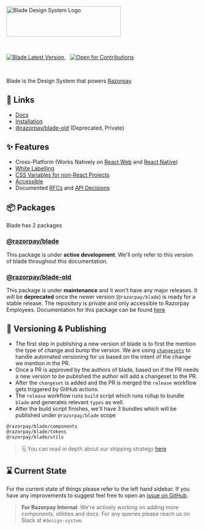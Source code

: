
<Meta title="Guides/Intro" />

<p style={{ textAlign: 'center' }}>
  <img
    height="80px"
    width="300px"
    alt="Blade Design System Logo"
    src="https://raw.githubusercontent.com/razorpay/blade/00a200a8f53c1abff99d81a73fbdcbd12a6d0dca/branding/blade-original.min.svg"
  />
</p>
<br />
<p style={{ textAlign: 'center' }}>
  <a href="https://npmjs.org/package/@razorpay/blade">
    <img
      alt="Blade Latest Version"
      src="https://img.shields.io/github/package-json/v/razorpay/blade?style=for-the-badge&labelColor=322&logo=npm&label=@razorpay/Blade&color=darkred&filename=packages%2Fblade%2Fpackage.json"
    />
  </a>
  &nbsp;&nbsp;
  <a href="https://github.com/razorpay/blade/tree/master/CONTRIBUTING.md">
    <img
      alt="Open for Contributions"
      src="https://img.shields.io/badge/Contributions-Open-333333?style=for-the-badge&logo=github&logoColor=ffffff&labelColor=111111"
    />
  </a>
</p>
<br />

Blade is the Design System that powers [Razorpay](https://razorpay.com/)

## 🔗 Links

- [Docs](https://blade.razorpay.com)
- [Installation](https://blade.razorpay.com/?path=/docs/guides-installation--page)
- [@razorpay/blade-old](https://github.com/razorpay/blade-old) (Deprecated, Private)

## ✨ Features

- Cross-Platform (Works Natively on [React Web](https://blade.razorpay.com/?path=/docs/guides-installation--page#%EF%B8%8F-installation) and [React Native](https://blade.razorpay.com/?path=/docs/guides-installation--page#react-native-projects))
- [White Labelling](https://blade.razorpay.com/?path=/docs/guides-theming-theme-playground--page)
- [CSS Variables for non-React Projects](https://blade.razorpay.com/?path=/docs/tokens-css-variables--page)
- [Accessible](https://github.com/razorpay/blade/blob/master/rfcs/2022-04-09-accessibility.md#manual-testing)
- Documented [RFCs](https://github.com/razorpay/blade/tree/docs/make-docs-pretty/rfcs) and [API Decisions](https://github.com/razorpay/blade/blob/master/packages/blade/src/components/Alert/_decisions/decisions.md)

## 📦 Packages

Blade has 2 packages

### [@razorpay/blade](https://github.com/razorpay/blade/tree/master/packages/blade)

This package is under **active development**. We'll only refer to this version of blade throughout this documentation.

### [@razorpay/blade-old](https://github.com/razorpay/blade-old#--blade-old)

This package is under **maintenance** and it won't have any major releases. It will be **deprecated** once the newer version (`@razorpay/blade`) is ready for a stable release. The repository is private and only accessible to Razorpay Employees. Documentation for this package can be found [here](https://github.com/razorpay/blade-old#--blade-old)

## 📝 Versioning & Publishing

- The first step in publishing a new version of blade is to first the mention the type of change and bump the version. We are using [`changesets`](https://github.com/atlassian/changesets) to handle automated versioning for us based on the intent of the change we mention in the PR.
- Once a PR is approved by the authors of blade, based on if the PR needs a new version to be published the author will add a changeset to the PR.
- After the `changeset` is added and the PR is merged the `release` workflow gets triggered by GitHub actions.
- The `release` workflow runs `build` script which runs rollup to bundle `blade` and generates relevant `types` as well.
- After the build script finishes, we'll have 3 bundles which will be published under `@razorpay/blade` scope

```
@razorpay/blade/components
@razorpay/blade/tokens
@razorpay/blade/utils
```

> 🗒 You can read in depth about our shipping strategy [here](https://github.com/razorpay/blade/blob/master/rfcs/2021-06-15-shipping-blade.md)

## ⌛️ Current State

For the current state of things please refer to the left hand sidebar. If you have any improvements to suggest feel free to open an [issue on GitHub](https://github.com/razorpay/blade/issues/new).

> **For Razorpay Internal**: We're actively working on adding more components, utilities and docs. For any queries please reach us on Slack at `#design-system`.
